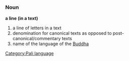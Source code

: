 =={{pi}}==
[[Category:Pali language]]

===Noun===
'''a line (in a text)'''

# a line of letters in a text
# denomination for canonical texts as opposed to post-canonical/commentary texts
# name of the language of the [[Buddha]]